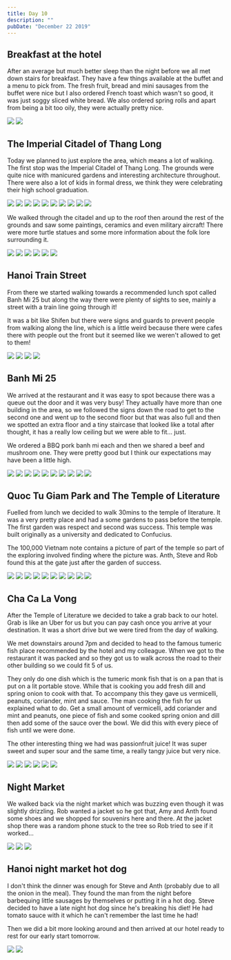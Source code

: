 ```yaml
---
title: Day 10
description: ""
pubDate: "December 22 2019"
---
```



## Breakfast at the hotel

After an average but much better sleep than the night before we all met down stairs for breakfast. They have a few things available at the buffet and a menu to pick from. The fresh fruit, bread and mini sausages from the buffet were nice but I also ordered French toast which wasn't so good, it was just soggy sliced white bread. We also ordered spring rolls and apart from being a bit too oily, they were actually pretty nice.

<Grid columns={2}>
  <Img
    src="/src/content/travel/2019-taiwan-vietnam/assets/0a969343f1994def90a2a368bac1c58e.jpg"
    aspectRatio={1}
  />
  <Img
    src="/src/content/travel/2019-taiwan-vietnam/assets/4068065ab4804e898abb7391f9ad695a.jpg"
    aspectRatio={1}
  />
</Grid>

## The Imperial Citadel of Thang Long

Today we planned to just explore the area, which means a lot of walking. The first stop was the Imperial Citadel of Thang Long. The grounds were quite nice with manicured gardens and interesting architecture throughout. There were also a lot of kids in formal dress, we think they were celebrating their high school graduation.

<Grid columns={4}>
  <Img
    src="/src/content/travel/2019-taiwan-vietnam/assets/e5dbc42a704042e28a1cff68b705cf1b.jpg"
    aspectRatio={1}
    colSpan={2}
    rowSpan={2}
  />
  <Img
    src="/src/content/travel/2019-taiwan-vietnam/assets/330f6661b75549f6b8a47d2c389ef424.jpg"
    aspectRatio={1}
  />
  <Img
    src="/src/content/travel/2019-taiwan-vietnam/assets/799cba36cb5a43cd9b6d55c11ebc1713.jpg"
    aspectRatio={1}
  />
  <Img
    src="/src/content/travel/2019-taiwan-vietnam/assets/878f06b37f2c432291151b59dbfc5728.jpg"
    aspectRatio={1}
  />
  <Img
    src="/src/content/travel/2019-taiwan-vietnam/assets/6377d5153c4542988685bc582d094e31.jpg"
    aspectRatio={1}
  />
  <Img
    src="/src/content/travel/2019-taiwan-vietnam/assets/f61f0a6f845048aaad06f82cb9d1218a.jpg"
    aspectRatio={1}
  />
  <Img
    src="/src/content/travel/2019-taiwan-vietnam/assets/039e34560a534530b9352686a41bac2d.jpg"
    aspectRatio={1}
    colSpan={2}
    rowSpan={2}
  />
  <Img
    src="/src/content/travel/2019-taiwan-vietnam/assets/1f67d5039cb74524b1dbdafae193ffa0.jpg"
    aspectRatio={1}
  />
  <Img
    src="/src/content/travel/2019-taiwan-vietnam/assets/013507a09cd840799770643981df3b41.jpg"
    aspectRatio={1}
  />
  <Img
    src="/src/content/travel/2019-taiwan-vietnam/assets/79cbecb1857d4bb79d8cf0301197e418.jpg"
    aspectRatio={1}
  />
</Grid>

We walked through the citadel and up to the roof then around the rest of the grounds and saw some paintings, ceramics and even military aircraft! There were more turtle statues and some more information about the folk lore surrounding it.

<Grid columns={3}>
  <Img
    src="/src/content/travel/2019-taiwan-vietnam/assets/2ee5d7c53a73468290ef2f0cc61fc613.jpg"
    aspectRatio={1}
    colSpan={2}
    rowSpan={2}
  />
  <Img
    src="/src/content/travel/2019-taiwan-vietnam/assets/05e0c6e5572a49f3a54feb3928fff284.jpg"
    aspectRatio={1}
  />
  <Img
    src="/src/content/travel/2019-taiwan-vietnam/assets/9e044828c79a4a799a19d69fcfbd6cff.jpg"
    aspectRatio={1}
  />
  <Img
    src="/src/content/travel/2019-taiwan-vietnam/assets/01d1012634ee41e08ab58cf38b7152f2.jpg"
    aspectRatio={1}
  />
  <Img
    src="/src/content/travel/2019-taiwan-vietnam/assets/0b8ceb70b8264d1a94b78819c21f4c80.jpg"
    aspectRatio={1}
  />
  <Img
    src="/src/content/travel/2019-taiwan-vietnam/assets/8e53821693f4468f9c11c6b5155ec542.jpg"
    aspectRatio={1}
  />
</Grid>

## Hanoi Train Street

From there we started walking towards a recommended lunch spot called Banh Mi 25 but along the way there were plenty of sights to see, mainly a street with a train line going through it!

It was a bit like Shifen but there were signs and guards to prevent people from walking along the line, which is a little weird because there were cafes there with people out the front but it seemed like we weren't allowed to get to them!

<Grid columns={2}>
  <Img
    src="/src/content/travel/2019-taiwan-vietnam/assets/8df2459809eb43e184a7d73802e33616.jpg"
    aspectRatio={1}
  />
  <Img
    src="/src/content/travel/2019-taiwan-vietnam/assets/777663d379c04599aada403a7a35e156.jpg"
    aspectRatio={1}
  />
  <Img
    src="/src/content/travel/2019-taiwan-vietnam/assets/272c693975224a44a70a08a4ded6f042.jpg"
    aspectRatio={1}
  />
  <Img
    src="/src/content/travel/2019-taiwan-vietnam/assets/fc2c615ab4874fa39a4d4baa52afb888.jpg"
    aspectRatio={1}
  />
</Grid>

## Banh Mi 25

We arrived at the restaurant and it was easy to spot because there was a queue out the door and it was very busy! They actually have more than one building in the area, so we followed the signs down the road to get to the second one and went up to the second floor but that was also full and then we spotted an extra floor and a tiny staircase that looked like a total after thought, it has a really low ceiling but we were able to fit... just.

We ordered a BBQ pork banh mi each and then we shared a beef and mushroom one. They were pretty good but I think our expectations may have been a little high.

<Grid columns={4}>
  <Img
    src="/src/content/travel/2019-taiwan-vietnam/assets/a785b54541364569998c66c892e9536c.jpg"
    aspectRatio={1}
    colSpan={2}
    rowSpan={2}
  />
  <Img
    src="/src/content/travel/2019-taiwan-vietnam/assets/b3781dce4ad24b5a9c4612d92522f3dd.jpg"
    aspectRatio={1}
  />
  <Img
    src="/src/content/travel/2019-taiwan-vietnam/assets/9ee98a001ada4e7883a83452c3d5ea70.jpg"
    aspectRatio={1}
  />
  <Img
    src="/src/content/travel/2019-taiwan-vietnam/assets/1aaf4386a5cf4904a7429320867b7ee9.jpg"
    aspectRatio={1}
  />
  <Img
    src="/src/content/travel/2019-taiwan-vietnam/assets/531993efccb14146a2b68bd610842ed3.jpg"
    aspectRatio={1}
  />
  <Img
    src="/src/content/travel/2019-taiwan-vietnam/assets/94de813d84f945b8a64fbf8bce6fbe89.jpg"
    aspectRatio={1}
  />
  <Img
    src="/src/content/travel/2019-taiwan-vietnam/assets/1a9b2ee38b3f4d488136f6e736ffbee8.jpg"
    aspectRatio={1}
    colSpan={2}
    rowSpan={2}
  />
  <Img
    src="/src/content/travel/2019-taiwan-vietnam/assets/b1d1596dc7df42b4866b4b154f148a47.jpg"
    aspectRatio={1}
  />
  <Img
    src="/src/content/travel/2019-taiwan-vietnam/assets/13ab63d9ac8f4cdda65bc01c2ac747e0.jpg"
    aspectRatio={1}
  />
  <Img
    src="/src/content/travel/2019-taiwan-vietnam/assets/e101e4e853e24a7294681e2678b61258.jpg"
    aspectRatio={1}
  />
</Grid>

## Quoc Tu Giam Park and The Temple of Literature

Fuelled from lunch we decided to walk 30mins to the temple of literature. It was a very pretty place and had a some gardens to pass before the temple. The first garden was respect and second was success. This temple was built originally as a university and dedicated to Confucius.

The 100,000 Vietnam note contains a picture of part of the temple so part of the exploring involved finding where the picture was. Anth, Steve and Rob found this at the gate just after the garden of success.

<Grid columns={4}>
  <Img
    src="/src/content/travel/2019-taiwan-vietnam/assets/49dc564d3e4246399ab1530b434912e1.jpg"
    aspectRatio={1}
    colSpan={2}
    rowSpan={2}
  />
  <Img
    src="/src/content/travel/2019-taiwan-vietnam/assets/fe8c0fb2d4014760969ff19c77576a25.jpg"
    aspectRatio={1}
  />
  <Img
    src="/src/content/travel/2019-taiwan-vietnam/assets/5eccec099b1542d5a07fa38ae3aebb8d.jpg"
    aspectRatio={1}
  />
  <Img
    src="/src/content/travel/2019-taiwan-vietnam/assets/e8465fc1078c429d938a678bc342fad5.jpg"
    aspectRatio={1}
  />
  <Img
    src="/src/content/travel/2019-taiwan-vietnam/assets/cd2b0d25c9084560b57f1032d515607d.jpg"
    aspectRatio={1}
  />
  <Img
    src="/src/content/travel/2019-taiwan-vietnam/assets/8b6dac6ed29f45fea14ff47a7a5fa945.jpg"
    aspectRatio={1}
  />
  <Img
    src="/src/content/travel/2019-taiwan-vietnam/assets/5ce9b94f193b4801a21532c384b911be.jpg"
    aspectRatio={1}
    colSpan={2}
    rowSpan={2}
  />
  <Img
    src="/src/content/travel/2019-taiwan-vietnam/assets/0586017c30164aad8441e11ec8714fc1.jpg"
    aspectRatio={1}
  />
  <Img
    src="/src/content/travel/2019-taiwan-vietnam/assets/8110859e6b8d4801b141525c20cd560e.jpg"
    aspectRatio={1}
  />
  <Img
    src="/src/content/travel/2019-taiwan-vietnam/assets/f1f28bbb11444cf8aa5e2e33fdec57c2.jpg"
    aspectRatio={1}
  />
</Grid>

## Cha Ca La Vong

After the Temple of Literature we decided to take a grab back to our hotel. Grab is like an Uber for us but you can pay cash once you arrive at your destination. It was a short drive but we were tired from the day of walking.

We met downstairs around 7pm and decided to head to the famous tumeric fish place recommended by the hotel and my colleague. When we got to the restaurant it was packed and so they got us to walk across the road to their other building so we could fit 5 of us.

They only do one dish which is the tumeric monk fish that is on a pan that is put on a lit portable stove. While that is cooking you add fresh dill and spring onion to cook with that. To accompany this they gave us vermicelli, peanuts, coriander, mint and sauce. The man cooking the fish for us explained what to do. Get a small amount of vermicelli, add coriander and mint and peanuts, one piece of fish and some cooked spring onion and dill then add some of the sauce over the bowl. We did this with every piece of fish until we were done.

The other interesting thing we had was passionfruit juice! It was super sweet and super sour and the same time, a really tangy juice but very nice.

<Grid columns={3}>
  <Img
    src="/src/content/travel/2019-taiwan-vietnam/assets/bd0fbc5a08674889a04c0da739bafbe1.jpg"
    aspectRatio={1}
    colSpan={2}
    rowSpan={2}
  />
  <Img
    src="/src/content/travel/2019-taiwan-vietnam/assets/db2bc1c410b0453f8378ed7b7ec498f4.jpg"
    aspectRatio={1}
  />
  <Img
    src="/src/content/travel/2019-taiwan-vietnam/assets/241c9c0954dd482796fa83abfd7b151e.jpg"
    aspectRatio={1}
  />
  <Img
    src="/src/content/travel/2019-taiwan-vietnam/assets/fcf14eeee11d43a2aa658dc3ca929010.jpg"
    aspectRatio={1}
  />
  <Img
    src="/src/content/travel/2019-taiwan-vietnam/assets/a0c460af8a31452ca3070b55a2dc8906.jpg"
    aspectRatio={1}
  />
  <Img
    src="/src/content/travel/2019-taiwan-vietnam/assets/f09e53154a6b4fccb15e1e44875a15e8.jpg"
    aspectRatio={1}
  />
</Grid>

## Night Market

We walked back via the night market which was buzzing even though it was slightly drizzling. Rob wanted a jacket so he got that, Amy and Anth found some shoes and we shopped for souvenirs here and there. At the jacket shop there was a random phone stuck to the tree so Rob tried to see if it worked...

<Grid columns={3}>
  <Img
    src="/src/content/travel/2019-taiwan-vietnam/assets/0ec76749e33d46a2ac6709aa94dc0db6.jpg"
    aspectRatio={1}
    colSpan={2}
    rowSpan={2}
  />
  <Img
    src="/src/content/travel/2019-taiwan-vietnam/assets/1190870e27a8428f91e914b91f27fc32.jpg"
    aspectRatio={1}
  />
  <Img
    src="/src/content/travel/2019-taiwan-vietnam/assets/a1e36b4713434390973ba64d9e31f410.jpg"
    aspectRatio={1}
  />
</Grid>

## Hanoi night market hot dog

I don't think the dinner was enough for Steve and Anth (probably due to all the onion in the meal). They found the man from the night before barbequing little sausages by themselves or putting it in a hot dog. Steve decided to have a late night hot dog since he's breaking his diet! He had tomato sauce with it which he can't remember the last time he had!

Then we did a bit more looking around and then arrived at our hotel ready to rest for our early start tomorrow.

<Grid columns={2}>
  <Img
    src="/src/content/travel/2019-taiwan-vietnam/assets/fad098cf92f544f5a42dc8f3e8da13ab.jpg"
    aspectRatio={1}
  />
  <Img
    src="/src/content/travel/2019-taiwan-vietnam/assets/7642bd809a8343b9a350cbba7d840e94.jpg"
    aspectRatio={1}
  />
</Grid>
